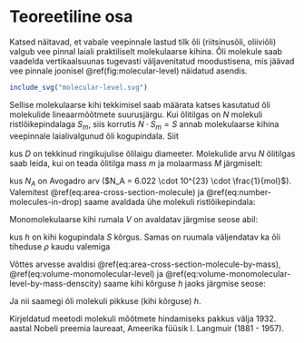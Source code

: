 # Teoreetiline osa

Katsed näitavad, et vabale veepinnale lastud tilk õli (riitsinusõli, oliiviõli) valgub vee pinnal laiali praktiliselt molekulaarse kihina. Õli molekule saab vaadelda vertikaalsuunas tugevasti väljavenitatud moodustisena, mis jäävad vee pinnale joonisel \@ref(fig:molecular-level) näidatud asendis.

```r
include_svg("molecular-level.svg")
```

Sellise molekulaarse kihi tekkimisel saab määrata katses kasutatud õli molekulide lineaarmõõtmete suurusjärgu. Kui õlitilgas on *N* molekuli ristlõikepindalaga $S_m$, siis korrutis $N \cdot S_m = S$ annab molekulaarse kihina veepinnale laialivalgunud õli kogupindala. Siit

```{=tex}
\begin{equation}
S_m = \frac{S}{N} = \frac{\pi \cdot D^2}{4 \cdot N},
(\#eq:area-cross-section-molecule)
\end{equation}
```

kus *D* on tekkinud ringikujulise õlilaigu diameeter. Molekulide arvu *N* õlitilgas saab leida, kui on teada õlitilga mass *m* ja molaarmass *M* järgmiselt:

```{=tex}
\begin{equation}
N = \frac{m}{M} \cdot N_A,
(\#eq:number-molecules-in-drop)
\end{equation}
```

kus $N_A$ on Avogadro arv ($N_A = 6.022 \cdot 10^{23} \cdot \frac{1}{mol}$). Valemitest \@ref(eq:area-cross-section-molecule) ja \@ref(eq:number-molecules-in-drop) saame avaldada ühe molekuli ristlõikepindala:

```{=tex}
\begin{equation}
S_m = \frac{\pi \cdot D^2 \cdot M}{4 \cdot m \cdot N_A}
(\#eq:area-cross-section-molecule-by-mass)
\end{equation}
```

Monomolekulaarse kihi rumala *V* on avaldatav järgmise seose abil:

```{=tex}
\begin{equation}
V = S \cdot h \rightarrow h = \frac{V}{S},
(\#eq:volume-monomolecular-level)
\end{equation}
```

kus *h* on kihi kogupindala *S* kõrgus. Samas on ruumala väljendatav ka õli tiheduse $\rho$ kaudu valemiga
```{=tex}
\begin{equation}
V = \frac{m}{\rho}.
(\#eq:volume-monomolecular-level-by-mass-denscity)
\end{equation}
```

Võttes arvesse avaldisi \@ref(eq:area-cross-section-molecule-by-mass), \@ref(eq:volume-monomolecular-level) ja \@ref(eq:volume-monomolecular-level-by-mass-denscity) saame kihi kõrguse *h* jaoks järgmise seose:
```{=tex}
\begin{equation}
h = \frac{m}{\rho \cdot S} = \frac{m}{\rho \cdot S_m \cdot N} = \frac{4 \cdot m}{\pi \cdot \rho \cdot D^2}
(\#eq:height)
\end{equation}
```

Ja nii saamegi õli molekuli pikkuse (kihi kõrguse) *h*.

Kirjeldatud meetodi molekuli mõõtmete hindamiseks pakkus välja 1932. aastal Nobeli preemia laureaat, Ameerika füüsik I. Langmuir (1881 - 1957).
